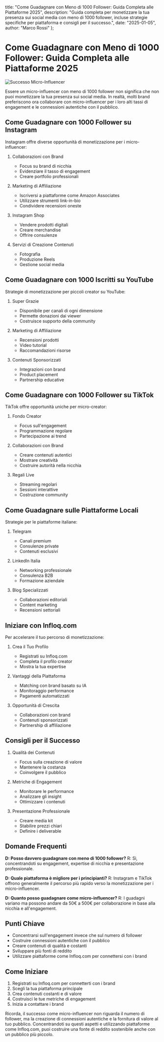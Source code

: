   title: "Come Guadagnare con Meno di 1000 Follower: Guida Completa alle Piattaforme 2025",
  description: "Guida completa per monetizzare la tua presenza sui social media con meno di 1000 follower, incluse strategie specifiche per piattaforma e consigli per il successo.",
  date: "2025-01-05",
  author: "Marco Rossi"
};

# Come Guadagnare con Meno di 1000 Follower: Guida Completa alle Piattaforme 2025

![Successo Micro-Influencer](/images/blog-posts/micro-influencer-guide-2025.jpeg)

Essere un micro-influencer con meno di 1000 follower non significa che non puoi monetizzare la tua presenza sui social media. In realtà, molti brand preferiscono ora collaborare con micro-influencer per i loro alti tassi di engagement e le connessioni autentiche con il pubblico.

## Come Guadagnare con 1000 Follower su Instagram

Instagram offre diverse opportunità di monetizzazione per i micro-influencer:

1. Collaborazioni con Brand
   - Focus su brand di nicchia
   - Evidenziare il tasso di engagement
   - Creare portfolio professionali

2. Marketing di Affiliazione
   - Iscriversi a piattaforme come Amazon Associates
   - Utilizzare strumenti link-in-bio
   - Condividere recensioni oneste

3. Instagram Shop
   - Vendere prodotti digitali
   - Creare merchandise
   - Offrire consulenze

4. Servizi di Creazione Contenuti
   - Fotografia
   - Produzione Reels
   - Gestione social media

## Come Guadagnare con 1000 Iscritti su YouTube

Strategie di monetizzazione per piccoli creator su YouTube:

1. Super Grazie
   - Disponibile per canali di ogni dimensione
   - Permette donazioni dai viewer
   - Costruisce supporto della community

2. Marketing di Affiliazione
   - Recensioni prodotti
   - Video tutorial
   - Raccomandazioni risorse

3. Contenuti Sponsorizzati
   - Integrazioni con brand
   - Product placement
   - Partnership educative

## Come Guadagnare con 1000 Follower su TikTok

TikTok offre opportunità uniche per micro-creator:

1. Fondo Creator
   - Focus sull'engagement
   - Programmazione regolare
   - Partecipazione ai trend

2. Collaborazioni con Brand
   - Creare contenuti autentici
   - Mostrare creatività
   - Costruire autorità nella nicchia

3. Regali Live
   - Streaming regolari
   - Sessioni interattive
   - Costruzione community

## Come Guadagnare sulle Piattaforme Locali

Strategie per le piattaforme italiane:

1. Telegram
   - Canali premium
   - Consulenze private
   - Contenuti esclusivi

2. LinkedIn Italia
   - Networking professionale
   - Consulenza B2B
   - Formazione aziendale

3. Blog Specializzati
   - Collaborazioni editoriali
   - Content marketing
   - Recensioni settoriali

## Iniziare con Infloq.com

Per accelerare il tuo percorso di monetizzazione:

1. Crea il Tuo Profilo
   - Registrati su Infloq.com
   - Completa il profilo creator
   - Mostra la tua expertise

2. Vantaggi della Piattaforma
   - Matching con brand basato su IA
   - Monitoraggio performance
   - Pagamenti automatizzati

3. Opportunità di Crescita
   - Collaborazioni con brand
   - Contenuti sponsorizzati
   - Partnership di affiliazione

## Consigli per il Successo

1. Qualità dei Contenuti
   - Focus sulla creazione di valore
   - Mantenere la costanza
   - Coinvolgere il pubblico

2. Metriche di Engagement
   - Monitorare le performance
   - Analizzare gli insight
   - Ottimizzare i contenuti

3. Presentazione Professionale
   - Creare media kit
   - Stabilire prezzi chiari
   - Definire i deliverable

## Domande Frequenti

**D: Posso davvero guadagnare con meno di 1000 follower?**
R: Sì, concentrandoti su engagement, expertise di nicchia e presentazione professionale.

**D: Quale piattaforma è migliore per i principianti?**
R: Instagram e TikTok offrono generalmente il percorso più rapido verso la monetizzazione per i micro-influencer.

**D: Quanto posso guadagnare come micro-influencer?**
R: I guadagni variano ma possono andare da 50€ a 500€ per collaborazione in base alla nicchia e all'engagement.

## Punti Chiave

- Concentrarsi sull'engagement invece che sul numero di follower
- Costruire connessioni autentiche con il pubblico
- Creare contenuti di qualità e costanti
- Sviluppare più fonti di reddito
- Utilizzare piattaforme come Infloq.com per connettersi con i brand

## Come Iniziare

1. Registrati su Infloq.com per connetterti con i brand
2. Scegli la tua piattaforma principale
3. Crea contenuti costanti e di valore
4. Costruisci le tue metriche di engagement
5. Inizia a contattare i brand

Ricorda, il successo come micro-influencer non riguarda il numero di follower, ma la creazione di connessioni autentiche e la fornitura di valore al tuo pubblico. Concentrandoti su questi aspetti e utilizzando piattaforme come Infloq.com, puoi costruire una fonte di reddito sostenibile anche con un pubblico più piccolo.